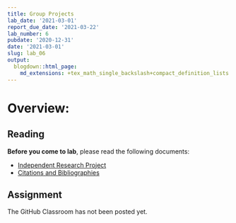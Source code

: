 ```yaml
---
title: Group Projects
lab_date: '2021-03-01'
report_due_date: '2021-03-22'
lab_number: 6
pubdate: '2020-12-31'
date: '2021-03-01'
slug: lab_06
output:
  blogdown::html_page:
    md_extensions: +tex_math_single_backslash+compact_definition_lists
---
```


# Overview:

## Reading

**Before you come to lab**, please read the following documents:

* [Independent Research Project](/lab_docs/lab_06_instructions){target="_blank"}
* [Citations and Bibliographies](/lab_docs/lab_06_citations_bibliographies){target="_blank"}

## Assignment

The GitHub Classroom has not been posted yet.
